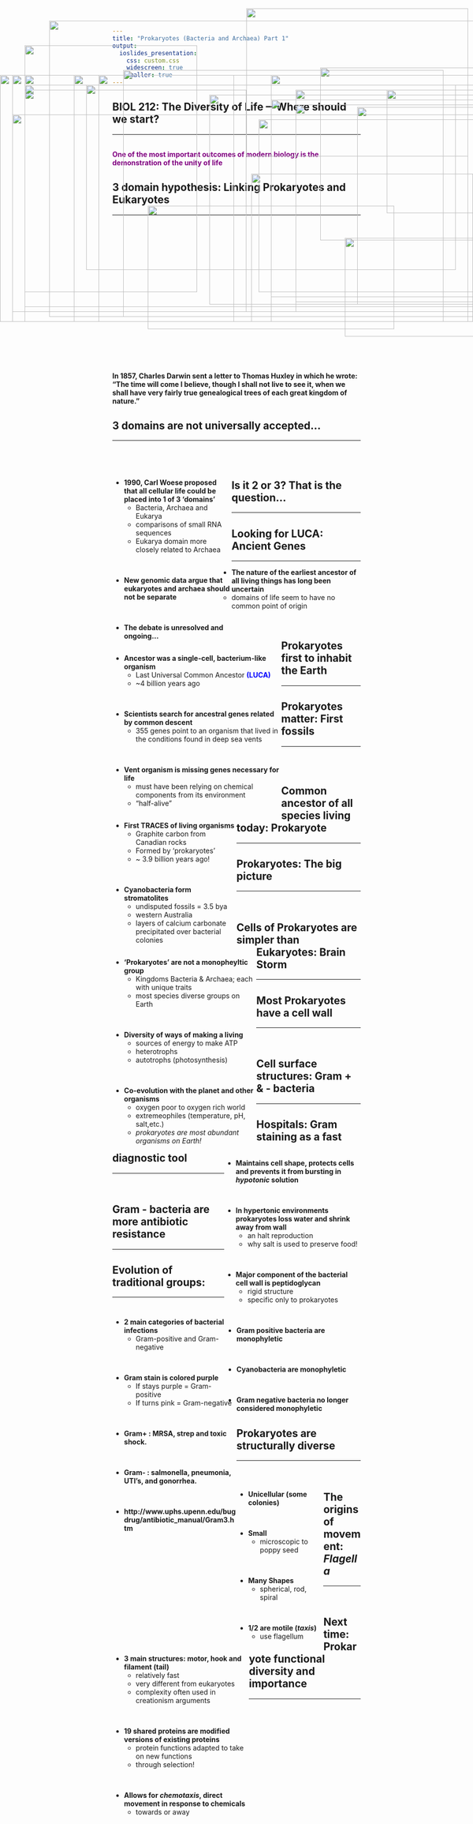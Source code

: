 ```yaml
---
title: "Prokaryotes (Bacteria and Archaea) Part 1"
output: 
  ioslides_presentation:
    css: custom.css
    widescreen: true
    smaller: true
---
```


## BIOL 212: The Diversity of Life ---Where should we start?
<hr>
<br/>
**<span style="color:purple">One of the most important outcomes of modern biology is the demonstration of the unity of life</span>**

<IMG STYLE="position:absolute; TOP:240px; LEFT:25px; WIDTH:1050px; HEIGHT:400px" SRC="images/start.jpg">

## 3 domain hypothesis: Linking Prokaryotes and Eukaryotes
<hr>
<br/>
<br/>
<br/>
<br/>
<br/>
<br/>
<br/>
<br/>
<br/>
<br/>
<br/>
<br/>
<br/>
<br/>
<br/>
<br/>
<br/>

**In 1857, Charles Darwin sent a letter to Thomas Huxley in which he wrote: “The time will come I believe, though I shall not live to see it, when we shall have very fairly true genealogical trees of each great kingdom of nature.”**

<IMG STYLE="position:absolute; TOP:180px; LEFT:175px; WIDTH:750px; HEIGHT:375px" SRC="images/3domain.gif">

## 3 domains are not universally accepted...
<hr>
<br/>
<br/>

<div style="float: left; width: 48%;">

* **1990, Carl Woese proposed that all cellular life could be placed into 1 of 3 ‘domains’**
    + Bacteria, Archaea and Eukarya
    + comparisons of small RNA sequences
    + Eukarya domain more closely related to Archaea

<br/>

* **New genomic data argue that eukaryotes and archaea should not be separate**

<br/>

* **The debate is unresolved and ongoing...**
</div>

<IMG STYLE="position:absolute; TOP:210px; LEFT:550px; WIDTH:525px; HEIGHT:400px" SRC="images/2domain2.png">

## Is it 2 or 3? That is the question...
<hr>

<IMG STYLE="position:absolute; TOP:160px; LEFT:0px; WIDTH:1100px; HEIGHT:500px" SRC="images/2domainfig.png">

## Looking for LUCA: Ancient Genes
<hr>

* **The nature of the earliest ancestor of all living things has long been uncertain**
    + domains of life seem to have no common point of origin
  
<br/>
<div style="float: left; width: 68%;">

* **Ancestor was a single-cell, bacterium-like organism**
    + Last Universal Common Ancestor <span style="color:blue">**(LUCA)**</span>
    + ~4 billion years ago

<br/>

* **Scientists search for ancestral genes related by common descent**
    + 355 genes point to an organism that lived in the conditions found in deep sea vents

<br/>

* **Vent organism is missing genes necessary for life**
    + must have been relying on chemical components from its environment
    + "half-alive"
    
</div>

<IMG STYLE="position:absolute; TOP:225px; LEFT:725px; WIDTH:300px; HEIGHT:400px" SRC="images/vent.jpg">

##

<IMG STYLE="position:absolute; TOP:100px; LEFT:50px; WIDTH:350px; HEIGHT:500px" SRC="images/geyser.jpg">

<IMG STYLE="position:absolute; TOP:25px; LEFT:500px; WIDTH:450px; HEIGHT:300px" SRC="images/acid.jpg">

<IMG STYLE="position:absolute; TOP:360px; LEFT:510px; WIDTH:450px; HEIGHT:300px" SRC="images/vent.jpg">

## Prokaryotes first to inhabit the Earth
<hr>

<IMG STYLE="position:absolute; TOP:160px; LEFT:50px; WIDTH:1000px; HEIGHT:500px" SRC="images/oldlife.png">

## Prokaryotes matter: First fossils
<hr>
<br/>
<br/>

<div style="float: left; width: 50%;">

* **First TRACES of living organisms**
    + Graphite carbon from Canadian rocks
    + Formed by ‘prokaryotes’
    + ~ 3.9 billion years ago! 

<br/>

* **Cyanobacteria form stromatolites**
    + undisputed fossils = 3.5 bya
    + western Australia
    + layers of calcium carbonate precipitated over bacterial colonies

</div>

<IMG STYLE="position:absolute; TOP:160px; LEFT:550px; WIDTH:400px; HEIGHT:500px" SRC="images/matfossils.png">

## Common ancestor of all species living today: Prokaryote
<hr>

<IMG STYLE="position:absolute; TOP:190px; LEFT:50px; WIDTH:450px; HEIGHT:450px" SRC="images/simple_phyl.jpg">

<IMG STYLE="position:absolute; TOP:190px; LEFT:600px; WIDTH:350px; HEIGHT:450px" SRC="images/oldfossil.gif">

## Prokaryotes: The big picture
<hr>
<br/>

<div style="float: left; width: 58%;">

* **'Prokaryotes' are not a monopheyltic group**
    + Kingdoms Bacteria & Archaea; each with unique traits
    + most species diverse groups on Earth

<br/>

* **Diversity of ways of making a living**
    + sources of energy to make ATP
    + heterotrophs
    + autotrophs (photosynthesis)

<br/>

* **Co-evolution with the planet and other organisms**
    + oxygen poor to oxygen rich world
    + extremeophiles (temperature, pH, salt,etc.)
    + *prokaryotes are most abundant organisms on Earth!*
</div>

<IMG STYLE="position:absolute; TOP:145px; LEFT:650px; WIDTH:450px; HEIGHT:350px" SRC="images/diversitywit.png">

<IMG STYLE="position:absolute; TOP:490px; LEFT:700px; WIDTH:300px; HEIGHT:200px" SRC="images/yellowstone.jpg">

## Cells of Prokaryotes are simpler than Eukaryotes: Brain Storm
<hr>

<IMG STYLE="position:absolute; TOP:160px; LEFT:150px; WIDTH:800px; HEIGHT:500px" SRC="images/blank.png">

##

<IMG STYLE="position:absolute; TOP:50px; LEFT:100px; WIDTH:900px; HEIGHT:600px" SRC="images/differ.png">

## Most Prokaryotes have a cell wall
<hr>
<br/>

<IMG STYLE="position:absolute; TOP:160px; LEFT:25px; WIDTH:450px; HEIGHT:500px" SRC="images/cellwall.jpg">

<div style="float: right; width: 55%;">

* **Maintains cell shape, protects cells and prevents it from bursting in *hypotonic* solution**

<br/>

* **In hypertonic environments prokaryotes loss water and shrink away from wall**
    + an halt reproduction
    + why salt is used to preserve food!

<br/>

* **Major component of the bacterial cell wall is peptidoglycan**
    + rigid structure 
    + specific only to prokaryotes
    
</div>

## Cell surface structures: Gram + & - bacteria
<hr>

<IMG STYLE="position:absolute; TOP:180px; LEFT:50px; WIDTH:1000px; HEIGHT:450px" SRC="images/gram2.jpg">

## Hospitals: Gram staining as a fast diagnostic tool
<hr>
<br/>

<div style="float: left; width: 50%;">
 
* **2 main categories of bacterial infections**
    + Gram-positive and Gram-negative

<br/>

* **Gram stain is colored purple**
    + If stays purple = Gram-positive
    + If turns pink = Gram-negative

<br/>

* **Gram+ : MRSA, strep and toxic shock.**

<br/>

* **Gram- : salmonella, pneumonia, UTI's, and gonorrhea.** 

<br/>

* **http://www.uphs.upenn.edu/bugdrug/antibiotic_manual/Gram3.htm**

</div>

<IMG STYLE="position:absolute; TOP:250px; LEFT:525px; WIDTH:500px; HEIGHT:350px" SRC="images/mrsa.jpg">

## Gram - bacteria are more antibiotic resistance
<hr>

<IMG STYLE="position:absolute; TOP:150px; LEFT:250px; WIDTH:650px; HEIGHT:500px" SRC="images/anti.png">

## Evolution of traditional groups:
<hr>
<br/>

* **Gram positive bacteria are monophyletic**

<br/>

* **Cyanobacteria are monophyletic**

<br/>

* **Gram negative bacteria no longer considered monophyletic**

<IMG STYLE="position:absolute; TOP:190px; LEFT:785px; WIDTH:250px; HEIGHT:250px" SRC="images/cyano2.jpg">

<IMG STYLE="position:absolute; TOP:425px; LEFT:300px; WIDTH:500px; HEIGHT:250px" SRC="images/gram.jpeg">

## Prokaryotes are structurally diverse
<hr>
<br/>

<div style="float: left; width: 35%;">

* **Unicellular (some colonies)**

<br/>

* **Small**
    + microscopic to poppy seed

<br/>

* **Many Shapes**
    + spherical, rod, spiral

<br/>

* **1/2 are motile (*taxis*)**
    + use flagellum
</div>

<IMG STYLE="position:absolute; TOP:200px; LEFT:425px; WIDTH:650px; HEIGHT:425px" SRC="images/shapesize.jpg">

## The origins of movement: *Flagella*
<hr>
<br/>

<div style="float: left; width: 55%;">

* **3 main structures: motor, hook and filament (tail)**
    + relatively fast
    + very different from eukaryotes
    + complexity often used in creationism arguments
    
<br/>

* **19 shared proteins are modified versions of existing proteins**
    + protein functions adapted to take on new functions
    + through selection!

<br/>

* **Allows for *chemotaxis*, direct movement in response to chemicals**
    + towards or away

</div>

<IMG STYLE="position:absolute; TOP:220px; LEFT:600px; WIDTH:500px; HEIGHT:400px" SRC="images/flagelum.png">

<!-- ## Prokaryotic vs Eukaryotic cells -->
<!-- <hr> -->

<!-- <IMG STYLE="position:absolute; TOP:250px; LEFT:250px; WIDTH:600px; HEIGHT:350px" SRC="images/shareproeu.jpg"> -->

## Next time: Prokaryote functional diversity and importance
<hr>

<IMG STYLE="position:absolute; TOP:160px; LEFT:200px; WIDTH:700px; HEIGHT:500px" SRC="images/biofilms.jpg">